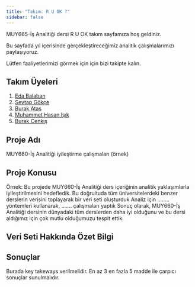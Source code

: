 ```yaml
---
title: "Takım: R U OK ?"
sidebar: false 
---
```


MUY665-İş Analitiği dersi R U OK takım sayfamıza hoş geldiniz.

Bu sayfada yıl içerisinde gerçekleştireceğimiz analitik çalışmalarımızı paylaşıyoruz.

Lütfen faaliyetlerimizi görmek için için bizi takipte kalın.

## Takım Üyeleri

1.  [Eda Balaban](/takim/edabalaban.qmd)
2.  [Sevtap Gökçe](/takim/SevtapGokce.qmd)
3.  [Burak Atas](/takim/BurakAtas.qmd)
4.  [Muhammet Hasan Işık](/takim/muhammethasanisik.qmd)
5.  [Burak Cenkış](/takim/burakcenkis.qmd)

## Proje Adı

MUY660-İş Analitiği iyileştirme çalışmaları (örnek)

## Proje Konusu

Örnek: Bu projede MUY660-İş Analitiği ders içeriğinin analitik yaklaşımlarla iyileştirilmesini hedefledik. Bu doğrultuda tüm üniversitelerdeki benzer derslerin verisini toplayarak bir veri seti oluşturduk Analiz için ........ yöntemleri kullanarak, ....... çalışmaları yaptık Sonuç olarak, MUY660-İş Analitiği dersinin dünyadaki tüm derslerden daha iyi olduğunu ve bu dersi aldığımız için çok mutlu olduğumuzu tespit ettik.

## Veri Seti Hakkında Özet Bilgi

## Sonuçlar

Burada key takeways verilmelidir. En az 3 en fazla 5 madde ile çarpıcı sonuçlar sunulmalıdır.
